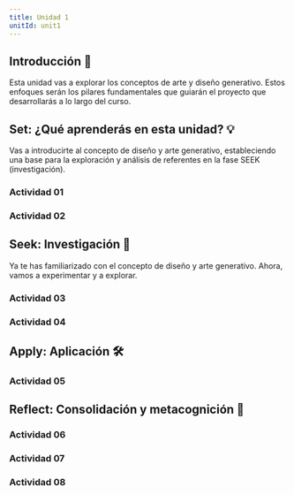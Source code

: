 ```yaml
---
title: Unidad 1
unitId: unit1
---
```




## Introducción 📜

Esta unidad vas a explorar los conceptos de arte y diseño generativo. Estos enfoques 
serán los pilares fundamentales que guiarán el proyecto que desarrollarás a lo largo
del curso. 

## Set: ¿Qué aprenderás en esta unidad? 💡

Vas a introducirte al concepto de diseño y arte generativo, estableciendo una base para la exploración 
y análisis de referentes en la fase SEEK (investigación). 

### Actividad 01

<ActivityPlaceholder 
  id='activity01'
  unit={frontmatter.unitId} 
/>

### Actividad 02

<ActivityPlaceholder 
  id='activity02'
  unit={frontmatter.unitId} 
/>


## Seek: Investigación 🔎

Ya te has familiarizado con el concepto de diseño y arte generativo. Ahora, vamos a experimentar y a explorar.

### Actividad 03

<ActivityPlaceholder 
  id='activity03'
  unit={frontmatter.unitId} 
/>

### Actividad 04

<ActivityPlaceholder 
  id='activity04'
  unit={frontmatter.unitId} 
/>

## Apply: Aplicación 🛠

### Actividad 05

<ActivityPlaceholder 
  id='activity05'
  unit={frontmatter.unitId} 
/>

## Reflect: Consolidación y metacognición 🤔

### Actividad 06

<ActivityPlaceholder 
  id='activity06'
  unit={frontmatter.unitId} 
/>

### Actividad 07

<ActivityPlaceholder 
  id='activity07'
  unit={frontmatter.unitId} 
/>

### Actividad 08

<ActivityPlaceholder 
  id='activity08'
  unit={frontmatter.unitId} 
/>
